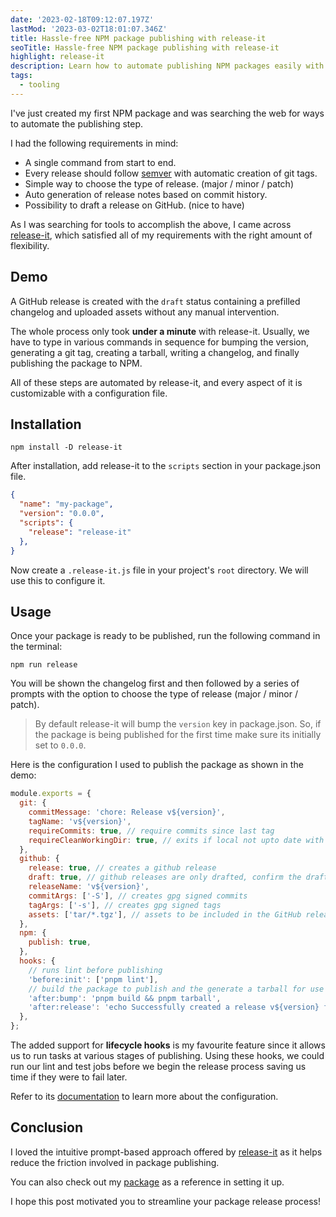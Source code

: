 ```yaml
---
date: '2023-02-18T09:12:07.197Z'
lastMod: '2023-03-02T18:01:07.346Z'
title: Hassle-free NPM package publishing with release-it
seoTitle: Hassle-free NPM package publishing with release-it
highlight: release-it
description: Learn how to automate publishing NPM packages easily with release-it
tags:
  - tooling
---
```


I've just created my first NPM package and was searching the web for ways to automate the publishing step.

I had the following requirements in mind:

- A single command from start to end.
- Every release should follow [semver](https://semver.org/) with automatic creation of git tags.
- Simple way to choose the type of release. (major / minor / patch)
- Auto generation of release notes based on commit history.
- Possibility to draft a release on GitHub. (nice to have)

As I was searching for tools to accomplish the above, I came across [release-it](https://github.com/release-it/release-it), which satisfied all of my requirements with the right amount of flexibility.

## Demo

A GitHub release is created with the `draft` status containing a prefilled changelog and uploaded assets without any manual intervention.

The whole process only took **under a minute** with release-it. Usually, we have to type in various commands in sequence for bumping the version, generating a git tag, creating a tarball, writing a changelog, and finally publishing the package to NPM.

All of these steps are automated by release-it, and every aspect of it is customizable with a configuration file.

## Installation

```shell
npm install -D release-it
```

After installation, add release-it to the `scripts` section in your package.json file.

```json
{
  "name": "my-package",
  "version": "0.0.0",
  "scripts": {
    "release": "release-it"
  },
}
```

Now create a `.release-it.js` file in your project's `root` directory. We will use this to configure it.

## Usage

Once your package is ready to be published, run the following command in the terminal:

```shell
npm run release
```

You will be shown the changelog first and then followed by a series of prompts with the option to choose the type of release (major / minor / patch).

> By default release-it will bump the `version` key in package.json. So, if the package is being published for the first time make sure its initially set to `0.0.0`.

Here is the configuration I used to publish the package as shown in the demo:

```js
module.exports = {
  git: {
    commitMessage: 'chore: Release v${version}',
    tagName: 'v${version}',
    requireCommits: true, // require commits since last tag
    requireCleanWorkingDir: true, // exits if local not upto date with remote or if workdir is unclean
  },
  github: {
    release: true, // creates a github release
    draft: true, // github releases are only drafted, confirm the draft in github releases page to publish it
    releaseName: 'v${version}',
    commitArgs: ['-S'], // creates gpg signed commits
    tagArgs: ['-s'], // creates gpg signed tags
    assets: ['tar/*.tgz'], // assets to be included in the GitHub releases page
  },
  npm: {
    publish: true,
  },
  hooks: {
    // runs lint before publishing
    'before:init': ['pnpm lint'],
    // build the package to publish and the generate a tarball for use in github releases
    'after:bump': 'pnpm build && pnpm tarball',
    'after:release': 'echo Successfully created a release v${version} for ${repo.repository}.',
  },
};
```

The added support for **lifecycle hooks** is my favourite feature since it allows us to run tasks at various stages of publishing. Using these hooks, we could run our lint and test jobs before we begin the release process saving us time if they were to fail later.

Refer to its [documentation](https://github.com/release-it/release-it#release-it-) to learn more about the configuration.

## Conclusion

I loved the intuitive prompt-based approach offered by [release-it](https://github.com/release-it/release-it) as it helps reduce the friction involved in package publishing.

You can also check out my [package](https://github.com/FatehAK/genzo-cli) as a reference in setting it up.

I hope this post motivated you to streamline your package release process!
